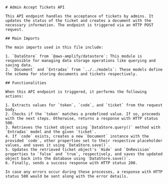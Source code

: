
```mdx
# Admin Accept Tickets API

This API endpoint handles the acceptance of tickets by admins. It updates the status of the ticket and creates a document with the necessary information. The endpoint is triggered via an HTTP POST request.

## Main Imports

The main imports used in this file include:

1. `DataStore` from `@aws-amplify/datastore`: This module is responsible for managing data storage operations like querying and saving data.
2. `Document` and `Entradas` from `../../models`: These models define the schema for storing documents and tickets respectively.

## Functionalities

When this API endpoint is triggered, it performs the following actions:

1. Extracts values for `token`, `code`, and `ticket` from the request body.
2. Checks if the `token` matches a predefined value. If so, proceeds with the next steps. Otherwise, returns a response with HTTP status 500.
3. Retrieves the ticket object using `DataStore.query()` method with `Entradas` model and the given `ticket`.
4. If `code` exists, creates a new `Document` instance with the provided `code`, other properties set to their respective placeholder values, and saves it using `DataStore.save()`.
5. Updates the retrieved ticket object's `Hide` and `OnRevision` properties to `false` and `true`, respectively, and saves the updated object back into the database using `DataStore.save()`.
6. Finally, sends a success response with HTTP status 200.

In case any errors occur during these processes, a response with HTTP status 500 would be sent along with the error details.